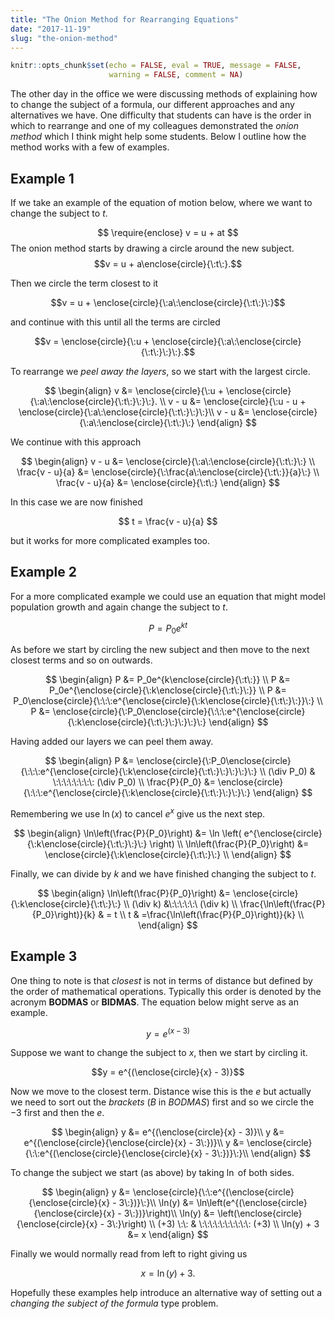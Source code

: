 ```yaml
---
title: "The Onion Method for Rearranging Equations"
date: "2017-11-19"
slug: "the-onion-method"
---
```


```r
knitr::opts_chunk$set(echo = FALSE, eval = TRUE, message = FALSE,
                      warning = FALSE, comment = NA)
```

The other day in the office we were discussing methods of explaining how to change the subject of a formula, our different approaches and any alternatives we have. One difficulty that students can have is the order in which to rearrange and one of my colleagues demonstrated the *onion method* which I think might help some students. Below I outline how the method works with a few of examples. 

## Example 1

If we take an example of the equation of motion below, where we want to change the subject to $t$. 

$$
\require{enclose}
v = u + at
$$
The onion method starts by drawing a circle around the new subject.
$$v = u + a\enclose{circle}{\:t\:}.$$

Then we circle the term closest to it

$$v =  u + \enclose{circle}{\:a\:\enclose{circle}{\:t\:}\:}$$

and continue with this until all the terms are circled

$$v = \enclose{circle}{\:u + \enclose{circle}{\:a\:\enclose{circle}{\:t\:}\:}\:}.$$

To rearrange we *peel away the layers*, so we start with the largest circle.

$$
\begin{align}
v &= \enclose{circle}{\:u + \enclose{circle}{\:a\:\enclose{circle}{\:t\:}\:}\:}. \\ 
v - u &= \enclose{circle}{\:u - u + \enclose{circle}{\:a\:\enclose{circle}{\:t\:}\:}\:}\\
v - u &= \enclose{circle}{\:a\:\enclose{circle}{\:t\:}\:} 
\end{align}
$$

We continue with this approach

$$
\begin{align}
v - u &= \enclose{circle}{\:a\:\enclose{circle}{\:t\:}\:} \\
\frac{v - u}{a} &= \enclose{circle}{\:\frac{a\:\enclose{circle}{\:t\:}}{a}\:} \\
\frac{v - u}{a} &= \enclose{circle}{\:t\:} 
\end{align}
$$

In this case we are now finished 

$$
t = \frac{v - u}{a}
$$

but it works for more complicated examples too.

## Example 2

For a more complicated example we could use an equation that might model population growth and again change the subject to $t$.

$$P = P_0e^{kt}$$

As before we start by circling the new subject and then move to the next closest terms and so on outwards.

$$
\begin{align}
P &= P_0e^{k\enclose{circle}{\:t\:}} \\
P &= P_0e^{\enclose{circle}{\:k\enclose{circle}{\:t\:}\:}} \\
P &= P_0\enclose{circle}{\:\:\:e^{\enclose{circle}{\:k\enclose{circle}{\:t\:}\:}}\:} \\
P &= \enclose{circle}{\:P_0\enclose{circle}{\:\:\:e^{\enclose{circle}{\:k\enclose{circle}{\:t\:}\:}\:}\:}\:} 
\end{align}
$$

Having added our layers we can peel them away.

$$
\begin{align}
P &= \enclose{circle}{\:P_0\enclose{circle}{\:\:\:e^{\enclose{circle}{\:k\enclose{circle}{\:t\:}\:}\:}\:}\:} \\
(\div P_0) & \:\:\:\:\:\:\:\: (\div P_0) \\
\frac{P}{P_0} &= \enclose{circle}{\:\:\:e^{\enclose{circle}{\:k\enclose{circle}{\:t\:}\:}\:}\:}
\end{align}
$$

Remembering we use $\ln(x)$ to cancel $e^x$ give us the next step.

$$
\begin{align}
\ln\left(\frac{P}{P_0}\right) &= \ln \left( e^{\enclose{circle}{\:k\enclose{circle}{\:t\:}\:}\:} \right) \\
\ln\left(\frac{P}{P_0}\right) &= \enclose{circle}{\:k\enclose{circle}{\:t\:}\:} \\
\end{align}
$$

Finally, we can divide by $k$ and we have finished changing the subject to $t$.

$$
\begin{align}
\ln\left(\frac{P}{P_0}\right) &= \enclose{circle}{\:k\enclose{circle}{\:t\:}\:} \\
(\div k) &\:\:\:\:\:\ (\div k) \\
\frac{\ln\left(\frac{P}{P_0}\right)}{k} & = t \\
t & =\frac{\ln\left(\frac{P}{P_0}\right)}{k} \\
\end{align}
$$

## Example 3

One thing to note is that *closest* is not in terms of distance but defined by the order of mathematical operations. Typically this order is denoted by the acronym **BODMAS** or **BIDMAS**. The equation below might serve as an example.

$$y = e^{(x - 3)}$$

Suppose we want to change the subject to $x$, then we start by circling it.

$$y = e^{(\enclose{circle}{x} - 3)}$$

Now we move to the closest term. Distance wise this is the $e$ but actually we need to sort out the *brackets* (*B* in *BODMAS*) first and so we circle the $-3$ first and then the $e$.

$$
\begin{align}
y &= e^{(\enclose{circle}{x} - 3)}\\
y &= e^{(\enclose{circle}{\enclose{circle}{x} - 3\:})}\\
y &= \enclose{circle}{\:\:e^{(\enclose{circle}{\enclose{circle}{x} - 3\:})}\:}\\
\end{align}
$$

To change the subject we start (as above) by taking $\ln$ of both sides.

$$
\begin{align}
y &= \enclose{circle}{\:\:e^{(\enclose{circle}{\enclose{circle}{x} - 3\:})}\:}\\
\ln(y) &= \ln\left(e^{(\enclose{circle}{\enclose{circle}{x} - 3\:})}\right)\\
\ln(y) &= \left(\enclose{circle}{\enclose{circle}{x} - 3\:}\right) \\
(+3) \:\: & \:\:\:\:\:\:\:\:\:\: (+3) \\
\ln(y) + 3 &= x
\end{align}
$$

Finally we would normally read from left to right giving us

$$x = \ln(y) + 3.$$

Hopefully these examples help introduce an alternative way of setting out a *changing the subject of the formula* type problem. 
